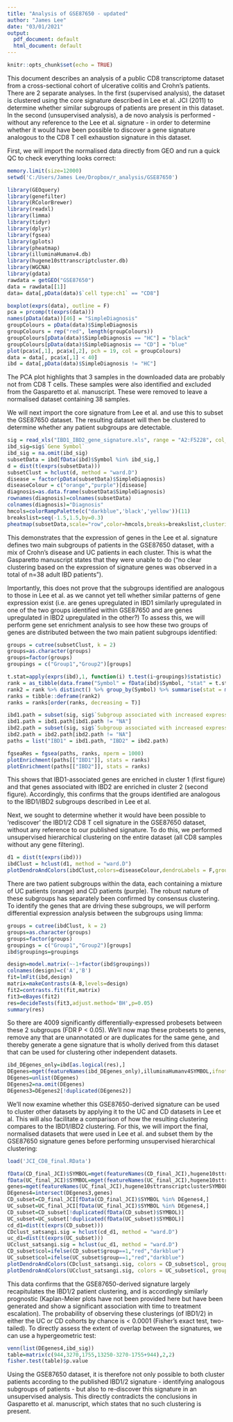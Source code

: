 ---
title: "Analysis of GSE87650 - updated"
author: "James Lee"
date: "03/01/2021"
output:
  pdf_document: default
  html_document: default
---

```{r setup, include=FALSE}
knitr::opts_chunk$set(echo = TRUE)
```


This document describes an analysis of a public CD8 transcriptome dataset from a cross-sectional cohort of ulcerative colitis and Crohn's patients. There are 2 separate analyses. In the first (supervised analysis), the dataset is clustered using the core signature described in Lee et al. JCI (2011) to determine whether similar subgroups of patients are present in this dataset. In the second (unsupervised analysis), a de novo analysis is performed - without any reference to the Lee et al. signature - in order to determine whether it would have been possible to discover a gene signature analogous to the CD8 T cell exhaustion signature in this dataset. 

First, we will import the normalised data directly from GEO and run a quick QC to check everything looks correct:

```{r memory, include=FALSE}
memory.limit(size=12000)
setwd('C:/Users/James Lee/Dropbox/r_analysis/GSE87650')
```


```{r start, message=FALSE, warning=FALSE}

library(GEOquery)
library(genefilter)
library(RColorBrewer)
library(readxl)
library(limma)
library(tidyr)
library(dplyr)
library(fgsea)
library(gplots)
library(pheatmap)
library(illuminaHumanv4.db)
library(hugene10sttranscriptcluster.db)
library(WGCNA)
library(gdata)
rawdata = getGEO("GSE87650")
data = rawdata[[1]]
data= data[,pData(data)$`cell type:ch1` == "CD8"]
```

```{r checks, results='asis'}
boxplot(exprs(data), outline = F)
pca = prcomp(t(exprs(data)))
names(pData(data))[46] = "SimpleDiagnosis"
groupColours = pData(data)$SimpleDiagnosis
groupColours = rep("red", length(groupColours))
groupColours[pData(data)$SimpleDiagnosis == "HC"] = "black"
groupColours[pData(data)$SimpleDiagnosis == "CD"] = "blue"
plot(pca$x[,1], pca$x[,2], pch = 19, col = groupColours)
data = data[, pca$x[,1] < 40]
ibd = data[,pData(data)$SimpleDiagnosis != "HC"]

```

The PCA plot highlights that 3 samples in the downloaded data are probably not from CD8 T cells. These samples were also identified and excluded from the Gasparetto et al. manuscript. These were removed to leave a normalised dataset containing 38 samples. 

We will next import the core signature from Lee et al. and use this to subset the GSE87650 dataset. The resulting dataset will then be clustered to determine whether any patient subgroups are detectable. 

```{r sup.clust, results='asis'}
sig = read_xls("IBD1_IBD2_gene_signature.xls", range = "A2:F5228", col_names = T)
ibd_sig=sig$`Gene Symbol`
ibd_sig = na.omit(ibd_sig)
subsetData = ibd[fData(ibd)$Symbol %in% ibd_sig,]
d = dist(t(exprs(subsetData)))
subsetClust = hclust(d, method = "ward.D")
disease = factor(pData(subsetData)$SimpleDiagnosis)
diseaseColour = c("orange","purple")[disease]
diagnosis=as.data.frame(subsetData$SimpleDiagnosis)
rownames(diagnosis)=colnames(subsetData)
colnames(diagnosis)="Diagnosis"
hmcols=colorRampPalette(c("darkblue",'black','yellow'))(11)
breakslist=seq(-1.5,1.5,by=0.3)
pheatmap(subsetData,scale="row",color=hmcols,breaks=breakslist,clustering_method = 'ward.D', clustering_distance_cols = 'euclidean', show_rownames=F,cluster_cols=subsetClust,annotation_col=diagnosis,annotation_names_col=F,show_colnames=F,treeheight_col=100,cutree_cols=2)

```

This demonstrates that the expression of genes in the Lee et al. signature defines two main subgroups of patients in the GSE87650 dataset, with a mix of Crohn's disease and UC patients in each cluster. This is what the Gasparetto manuscript states that they were unable to do (“no clear clustering based on the expression of signature genes was observed in a total of n=38 adult IBD patients”).

Importantly, this does not prove that the subgroups identified are analogous to those in Lee et al. as we cannot yet tell whether similar patterns of gene expression exist (i.e. are genes upregulated in IBD1 similarly upregulated in one of the two groups identified within GSE87650 and are genes upregulated in IBD2 upregulated in the other?) To assess this, we will perform gene set enrichment analysis to see how these two groups of genes are distributed between the two main patient subgroups identified:

```{r gsea, results='asis', warning=FALSE, message=FALSE}
groups = cutree(subsetClust, k = 2)
groups=as.character(groups)
groups=factor(groups)
groupings = c("Group1","Group2")[groups]

t.stat=apply(exprs(ibd),1, function(i) t.test(i~groupings)$statistic)
rank = as_tibble(data.frame("Symbol" = fData(ibd)$Symbol, "stat" = t.stat))
rank2 = rank %>% distinct() %>% group_by(Symbol) %>% summarise(stat = mean(stat))
ranks = tibble::deframe(rank2)
ranks = ranks[order(ranks, decreasing = T)]

ibd1.path = subset(sig, sig$`Subgroup associated with increased expression` == "IBD1")$`Gene Symbol`
ibd1.path = ibd1.path[ibd1.path != "NA"]
ibd2.path = subset(sig, sig$`Subgroup associated with increased expression` == "IBD2")$`Gene Symbol`
ibd2.path = ibd2.path[ibd2.path != "NA"]
paths = list("IBD1" = ibd1.path, "IBD2" = ibd2.path)

fgseaRes = fgsea(paths, ranks, nperm = 1000)
plotEnrichment(paths[["IBD1"]], stats = ranks)
plotEnrichment(paths[["IBD2"]], stats = ranks)

```

This shows that IBD1-associated genes are enriched in cluster 1 (first figure) and that genes associated with IBD2 are enriched in cluster 2 (second figure). Accordingly, this confirms that the groups identified are analogous to the IBD1/IBD2 subgroups described in Lee et al. 

Next, we sought to determine whether it would have been possible to 'rediscover' the IBD1/2 CD8 T cell signature in the GSE87650 dataset, without any reference to our published signature. To do this, we performed unsupervised hierarchical clustering on the entire dataset (all CD8 samples without any gene filtering).

```{r unsupclust, results='asis'}
d1 = dist(t(exprs(ibd)))
ibdClust = hclust(d1, method = "ward.D")
plotDendroAndColors(ibdClust,colors=diseaseColour,dendroLabels = F,groupLabels = "UC / CD")

```

There are two patient subgroups within the data, each containing a mixture of UC patients (orange) and CD patients (purple). The robust nature of these subgroups has separately been confirmed by consensus clustering. To identify the genes that are driving these subgroups, we will perform differential expression analysis between the subgroups using limma:

```{r limma, results='markup'}
groups = cutree(ibdClust, k = 2)
groups=as.character(groups)
groups=factor(groups)
groupings = c("Group1","Group2")[groups]
ibd$groupings=groupings

design=model.matrix(~-1+factor(ibd$groupings))
colnames(design)=c('A','B')
fit=lmFit(ibd,design)
matrix=makeContrasts(A-B,levels=design)
fit2=contrasts.fit(fit,matrix)
fit3=eBayes(fit2)
res=decideTests(fit3,adjust.method='BH',p=0.05)
summary(res)
```

So there are 4009 significantly differentially-expressed probesets between these 2 subgroups (FDR P < 0.05). We'll now map these probesets to genes, remove any that are unannotated or are duplicates for the same gene, and thereby generate a gene signature that is wholly derived from this dataset that can be used for clustering other independent datasets. 

```{r jci, results='asis'}
ibd_DEgenes_only=ibd[as.logical(res),]
DEgenes=mget(featureNames(ibd_DEgenes_only),illuminaHumanv4SYMBOL,ifnotfound=NA)
DEgenes=unlist(DEgenes)
DEgenes2=na.omit(DEgenes)
DEgenes3=DEgenes2[!duplicated(DEgenes2)]

```

We'll now examine whether this GSE87650-derived signature can be used to cluster other datasets by applying it to the UC and CD datasets in Lee et al. This will also facilitate a comparison of how the resulting clustering compares to the IBD1/IBD2 clustering. For this, we will import the final, normalised datasets that were used in Lee et al. and subset them by the GSE87650 signature genes before performing unsupervised hierarchical clustering:

```{r jci2, results='asis'}
load('JCI_CD8_final.RData')

fData(CD_final_JCI)$SYMBOL=mget(featureNames(CD_final_JCI),hugene10sttranscriptclusterSYMBOL,ifnotfound=NA)
fData(UC_final_JCI)$SYMBOL=mget(featureNames(UC_final_JCI),hugene10sttranscriptclusterSYMBOL,ifnotfound=NA)
genes=mget(featureNames(UC_final_JCI),hugene10sttranscriptclusterSYMBOL,ifnotfound=NA)
DEgenes4=intersect(DEgenes3,genes)
CD_subset=CD_final_JCI[fData(CD_final_JCI)$SYMBOL %in% DEgenes4,]
UC_subset=UC_final_JCI[fData(UC_final_JCI)$SYMBOL %in% DEgenes4,]
CD_subset=CD_subset[!duplicated(fData(CD_subset)$SYMBOL)]
UC_subset=UC_subset[!duplicated(fData(UC_subset)$SYMBOL)]
cd_d1=dist(t(exprs(CD_subset)))
CDclust_satsangi.sig = hclust(cd_d1, method = "ward.D")
uc_d1=dist(t(exprs(UC_subset)))
UCclust_satsangi.sig = hclust(uc_d1, method = "ward.D")
CD_subset$col=ifelse(CD_subset$group==1,"red","darkblue")
UC_subset$col=ifelse(UC_subset$group==1,"red","darkblue")
plotDendroAndColors(CDclust_satsangi.sig, colors = CD_subset$col, groupLabels="IBD1 / IBD2", colorHeight = 0.5, dendroLabels=CD_subset$patient_number,main="CD samples clustered by GSE87650 signature")
plotDendroAndColors(UCclust_satsangi.sig, colors = UC_subset$col, groupLabels="IBD1 / IBD2", colorHeight = 0.5, dendroLabels=UC_subset$patient_number,main="UC samples clustered by GSE87650 signature")
```

This data confirms that the GSE87650-derived signature largely recapitulates the IBD1/2 patient clustering, and is accordingly similarly prognostic (Kaplan-Meier plots have not been provided here but have been generated and show a significant association with time to treatment escalation). The probability of observing these clusterings (of IBD1/2) in either the UC or CD cohorts by chance is < 0.0001 (Fisher's exact test, two-tailed). To directly assess the extent of overlap between the signatures, we can use a hypergeometric test:

```{r overlap, results='markup'}
venn(list(DEgenes4,ibd_sig))
table=matrix(c(944,3270,1755,13250-3270-1755+944),2,2)
fisher.test(table)$p.value

```


Using the GSE87650 dataset, it is therefore not only possible to both cluster patients according to the published IBD1/2 signature - identifying analogous subgroups of patients - but also to re-discover this signature in an unsupervised analysis. This directly contradicts the conclusions in Gasparetto et al. manuscript, which states that no such clustering is present.    



